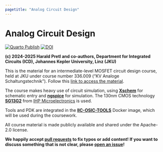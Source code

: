 ```yaml
---
pagetitle: "Analog Circuit Design"
---
```


# Analog Circuit Design

[![Quarto Publish](https://github.com/iic-jku/analog-circuit-design/actions/workflows/quarto-publish.yml/badge.svg?branch=main)](https://github.com/iic-jku/analog-circuit-design/actions/workflows/quarto-publish.yml)
[![DOI](https://zenodo.org/badge/830446772.svg)](https://doi.org/10.5281/zenodo.14387481)

**(c) 2024-2025 Harald Pretl and co-authors, Department for Integrated Circuits (ICD), Johannes Kepler University, Linz (JKU)**

This is the material for an intermediate-level MOSFET circuit design course, held at JKU under course number 336.009 ("KV Analoge Schaltungstechnik"). Follow this [link to access the material](analog_circuit_design.qmd).

The course makes heavy use of circuit simulation, using [**Xschem**](https://xschem.sourceforge.io) for schematic entry and [**ngspice**](https://ngspice.sourceforge.io) for simulation. The 130nm CMOS technology [**SG13G2**](https://github.com/IHP-GmbH/IHP-Open-PDK) from [IHP Microelectronics](https://www.ihp-microelectronics.com) is used.

Tools and PDK are integrated in the [**IIC-OSIC-TOOLS**](https://github.com/iic-jku/IIC-OSIC-TOOLS) Docker image, which will be used during the coursework.

All course material is made publicly available and shared under the Apache-2.0 license.

**We happily accept [pull requests](https://github.com/iic-jku/analog-circuit-design/pulls) to fix typos or add content! If you want to discuss something that is not clear, please [open an issue](https://github.com/iic-jku/analog-circuit-design/issues/new)!**
